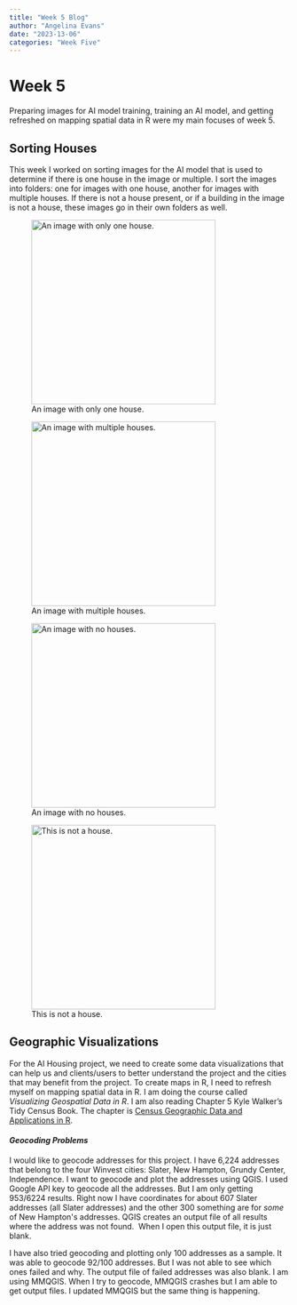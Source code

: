 ```yaml
---
title: "Week 5 Blog"
author: "Angelina Evans"
date: "2023-13-06"
categories: "Week Five"
---
```


# Week 5

Preparing images for AI model training, training an AI model, and getting refreshed on mapping spatial data in R were my main focuses of week 5.

## Sorting Houses

This week I worked on sorting images for the AI model that is used to determine if there is one house in the image or multiple. I sort the images into folders: one for images with one house, another for images with multiple houses. If there is not a house present, or if a building in the image is not a house, these images go in their own folders as well.

![An image with only one house.](G_S_307%20TAMA%20ST_.png){fig-align="center" width="332"}

![An image with multiple houses.](G_S_305%203RD%20AVE_.png){fig-align="center" width="332"}

![An image with no houses.](G_S_1005%20REDBUD%20DR_.png){fig-align="center" width="332"}

![This is not a house.](G_S_308%20MAIN%20ST_.png){fig-align="center" width="332"}

## Geographic Visualizations

For the AI Housing project, we need to create some data visualizations that can help us and clients/users to better understand the project and the cities that may benefit from the project. To create maps in R, I need to refresh myself on mapping spatial data in R. I am doing the course called *Visualizing Geospatial Data in R*. I am also reading Chapter 5 Kyle Walker's Tidy Census Book. The chapter is [Census Geographic Data and Applications in R](https://walker-data.com/census-r/census-geographic-data-and-applications-in-r.html).

#### *Geocoding Problems*

I would like to geocode addresses for this project. I have 6,224 addresses that belong to the four Winvest cities: Slater, New Hampton, Grundy Center, Independence. I want to geocode and plot the addresses using QGIS. I used Google API key to geocode all the addresses. But I am only getting 953/6224 results. Right now I have coordinates for about 607 Slater addresses (all Slater addresses) and the other 300 something are for *some* of New Hampton\'s addresses. QGIS creates an output file of all results where the address was not found.  When I open this output file, it is just blank.

I have also tried geocoding and plotting only 100 addresses as a sample. It was able to geocode 92/100 addresses. But I was not able to see which ones failed and why. The output file of failed addresses was also blank. I am using MMQGIS. When I try to geocode, MMQGIS crashes but I am able to get output files. I updated MMQGIS but the same thing is happening.
